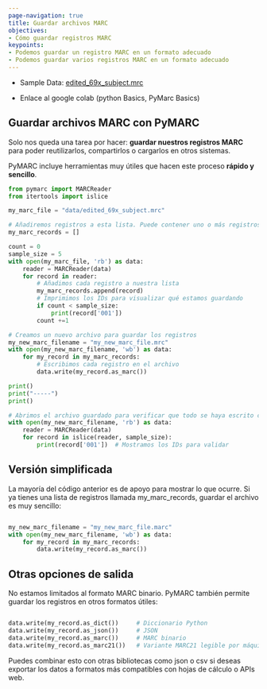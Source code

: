 ```yaml
---
page-navigation: true
title: Guardar archivos MARC
objectives:
- Cómo guardar registros MARC
keypoints:
- Podemos guardar un registro MARC en un formato adecuado
- Podemos guardar varios registros MARC en un formato adecuado
---
```


- Sample Data: [edited_69x_subject.mrc](data/edited_69x_subject.mrc)

- Enlace al google colab (python Basics, PyMarc Basics)

## Guardar archivos MARC con PyMARC

Solo nos queda una tarea por hacer: **guardar nuestros registros MARC** para poder reutilizarlos, compartirlos o cargarlos en otros sistemas.

PyMARC incluye herramientas muy útiles que hacen este proceso **rápido y sencillo**.

```python
from pymarc import MARCReader
from itertools import islice

my_marc_file = "data/edited_69x_subject.mrc"

# Añadiremos registros a esta lista. Puede contener uno o más registros.
my_marc_records = []

count = 0
sample_size = 5
with open(my_marc_file, 'rb') as data:
    reader = MARCReader(data)
    for record in reader:
        # Añadimos cada registro a nuestra lista
        my_marc_records.append(record)
        # Imprimimos los IDs para visualizar qué estamos guardando
        if count < sample_size:
            print(record['001'])
        count +=1

# Creamos un nuevo archivo para guardar los registros
my_new_marc_filename = "my_new_marc_file.mrc" 
with open(my_new_marc_filename, 'wb') as data:
    for my_record in my_marc_records:
        # Escribimos cada registro en el archivo
        data.write(my_record.as_marc())

print()
print("-----")
print()

# Abrimos el archivo guardado para verificar que todo se haya escrito correctamente
with open(my_new_marc_filename, 'rb') as data:
    reader = MARCReader(data)
    for record in islice(reader, sample_size):
        print(record['001'])  # Mostramos los IDs para validar

```


## Versión simplificada

La mayoría del código anterior es de apoyo para mostrar lo que ocurre.
Si ya tienes una lista de registros llamada my_marc_records, guardar el archivo es muy sencillo:

```python

my_new_marc_filename = "my_new_marc_file.marc"
with open(my_new_marc_filename, 'wb') as data:
    for my_record in my_marc_records:
        data.write(my_record.as_marc())
```

## Otras opciones de salida

No estamos limitados al formato MARC binario. PyMARC también permite guardar los registros en otros formatos útiles:

```python

data.write(my_record.as_dict())     # Diccionario Python
data.write(my_record.as_json())     # JSON
data.write(my_record.as_marc())     # MARC binario
data.write(my_record.as_marc21())   # Variante MARC21 legible por máquinas
```

Puedes combinar esto con otras bibliotecas como json o csv si deseas exportar los datos a formatos más compatibles con hojas de cálculo o APIs web.

